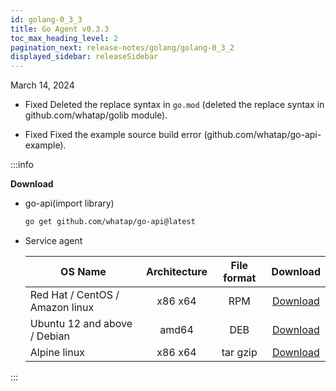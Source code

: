```yaml
---
id: golang-0_3_3
title: Go Agent v0.3.3
toc_max_heading_level: 2
pagination_next: release-notes/golang/golang-0_3_2
displayed_sidebar: releaseSidebar
---
```


March 14, 2024

- <Status>Fixed</Status> Deleted the replace syntax in <code>go.mod</code> (deleted the replace syntax in github.com/whatap/golib module).

- <Status>Fixed</Status> Fixed the example source build error (github.com/whatap/go-api-example).

:::info

**Download**

- go-api(import library)

  ```bash
  go get github.com/whatap/go-api@latest
  ```

- Service agent

  | OS Name                         | Architecture | File format |                                     Download                                     |
  | ------------------------------- | :----------: | :---------: | :------------------------------------------------------------------------------: |
  | Red Hat / CentOS / Amazon linux |    x86 x64   |     RPM     | [Download](https://repo.whatap.io/centos/6/x86_64/whatap-agent-0.3-3.x86_64.rpm) |
  | Ubuntu 12 and above / Debian    |     amd64    |     DEB     |  [Download](https://repo.whatap.io/debian/unstable/whatap-agent_0.3.3_amd64.deb) |
  | Alpine linux                    |    x86 x64   |   tar gzip  |    [Download](https://repo.whatap.io/alpine/x86_64/whatap-agent-0.3.3.tar.gz)    |

:::
